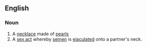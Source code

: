 ==English==
{{wikipedia}}
===Noun===
{{en-noun}}

# A [[necklace]] made of [[pearl]]s
# A [[sex act]] whereby [[semen]] is [[ejaculated]] onto a partner's neck.
